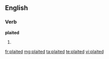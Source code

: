 ==English==

===Verb===
'''plaited'''

# {{past of|plait}}

[[fr:plaited]]
[[mg:plaited]]
[[ta:plaited]]
[[te:plaited]]
[[vi:plaited]]